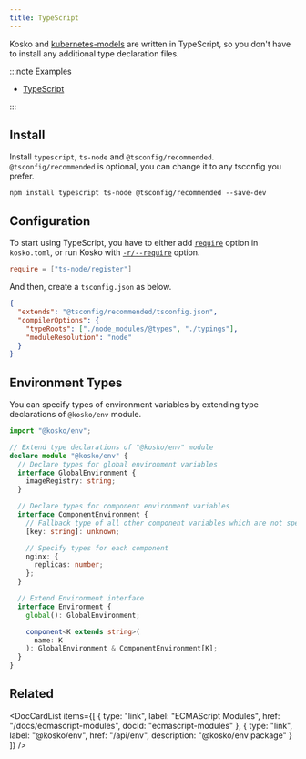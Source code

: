 ```yaml
---
title: TypeScript
---
```



Kosko and [kubernetes-models](https://github.com/tommy351/kubernetes-models-ts) are written in TypeScript, so you don't have to install any additional type declaration files.

:::note Examples

- [TypeScript](https://github.com/tommy351/kosko/tree/master/examples/typescript)

:::

## Install

Install `typescript`, `ts-node` and `@tsconfig/recommended`. `@tsconfig/recommended` is optional, you can change it to any tsconfig you prefer.

```shell npm2yarn
npm install typescript ts-node @tsconfig/recommended --save-dev
```

## Configuration

To start using TypeScript, you have to either add [`require`](./configuration.mdx#require) option in `kosko.toml`, or run Kosko with [`-r/--require`](./cli/generate.mdx#--require--r) option.

```toml title="kosko.toml"
require = ["ts-node/register"]
```

And then, create a `tsconfig.json` as below.

```json title="tsconfig.json"
{
  "extends": "@tsconfig/recommended/tsconfig.json",
  "compilerOptions": {
    "typeRoots": ["./node_modules/@types", "./typings"],
    "moduleResolution": "node"
  }
}
```

## Environment Types

You can specify types of environment variables by extending type declarations of `@kosko/env` module.

```ts title="typings/@kosko__env/index.d.ts"
import "@kosko/env";

// Extend type declarations of "@kosko/env" module
declare module "@kosko/env" {
  // Declare types for global environment variables
  interface GlobalEnvironment {
    imageRegistry: string;
  }

  // Declare types for component environment variables
  interface ComponentEnvironment {
    // Fallback type of all other component variables which are not specified below
    [key: string]: unknown;

    // Specify types for each component
    nginx: {
      replicas: number;
    };
  }

  // Extend Environment interface
  interface Environment {
    global(): GlobalEnvironment;

    component<K extends string>(
      name: K
    ): GlobalEnvironment & ComponentEnvironment[K];
  }
}
```

## Related

<DocCardList
  items={[
    {
      type: "link",
      label: "ECMAScript Modules",
      href: "/docs/ecmascript-modules",
      docId: "ecmascript-modules"
    },
    {
      type: "link",
      label: "@kosko/env",
      href: "/api/env",
      description: "@kosko/env package"
    }
  ]}
/>
